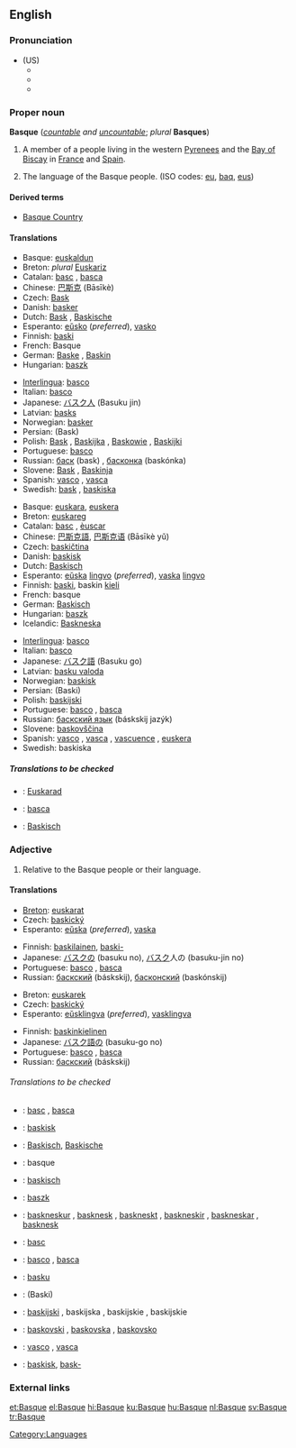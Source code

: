 {{interwiktionary|code=eu}}
{{see|basque}}
==English==
{{wikipedia}}

===Pronunciation===
*(US)
**{{AHD|/bask/}}
**{{IPA|/bæsk/}}
**{{SAMPA|/b{sk/}}

===Proper noun===
'''Basque''' (''[[countable]] and [[uncountable]]''; ''plural'' '''Basques''')

# A member of a people living in the western [[Pyrenees]] and the [[Bay of Biscay]] in [[France]] and [[Spain]].
# {{uncountable}} The language of the Basque people. (ISO codes: [[eu]], [[baq]], [[eus]])

====Derived terms====
*[[Basque Country]]

====Translations====
{{trans-top|A member of a people}}
*Basque: [[euskaldun]]
*Breton: ''plural'' [[Euskariz]]
*Catalan: [[basc]] {{m}}, [[basca]] {{f}}
*Chinese: [[巴斯克]] (Bāsīkè)
*Czech: [[Bask]] {{m}}
*Danish: [[basker]]
*Dutch: [[Bask]] {{m}}, [[Baskische]] {{f}}
*Esperanto: [[eŭsko]] (''preferred''), [[vasko]]
*Finnish: [[baski]]
*French: Basque {{mf}}
*German: [[Baske]] {{m}}, [[Baskin]] {{f}}
*Hungarian: [[baszk]]
{{trans-mid}}
*[[Interlingua]]: [[basco]]
*Italian: [[basco]] {{m}}
*Japanese: [[バスク人]] (Basuku jin)
*Latvian: [[basks]] {{m}}
*Norwegian: [[basker]]
*Persian: {{FAchar|[[باسک]]}} (Bask)
*Polish: [[Bask]] {{m}}, [[Baskijka]] {{f}}, [[Baskowie]] {{m}} {{p}}, [[Baskijki]] {{f}} {{p}}
*Portuguese: [[basco]] {{m}}
*Russian: [[баск]] (bask) {{m}}, [[басконка]] (baskónka) {{f}}
*Slovene: [[Bask]] {{m}}, [[Baskinja]] {{f}}
*Spanish: [[vasco]] {{m}}, [[vasca]] {{f}}
*Swedish: [[bask]] {{m}}, [[baskiska]] {{f}}
{{trans-bottom}}

{{trans-top|The language of the Basque people}}
*Basque: [[euskara]], [[euskera]]
*Breton: [[euskareg]] {{m}}
*Catalan: [[basc]] {{m}}, [[èuscar]] {{m}}
*Chinese: [[巴斯克語]], [[巴斯克语]] (Bāsīkè yǔ)
*Czech: [[baskičtina]] {{f}}
*Danish: [[baskisk]]
*Dutch: [[Baskisch]] {{n}}
*Esperanto: [[eŭska]] [[lingvo]] (''preferred''), [[vaska]] [[lingvo]]
*Finnish: [[baski]], baskin [[kieli]]
*French: basque {{m}}
*German: [[Baskisch]] {{n}}
*Hungarian: [[baszk]]
*Icelandic: [[Baskneska]]
{{trans-mid}}
*[[Interlingua]]: [[basco]]
*Italian: [[basco]] {{m}}
*Japanese: [[バスク語]] (Basuku go)
*Latvian: [[basku valoda]] {{f}}
*Norwegian: [[baskisk]]
*Persian: {{FAchar|[[باسکی]]}} (Baski)
*Polish: [[baskijski]] {{m}}
*Portuguese: [[basco]] {{m}}, [[basca]] {{f}}
*Russian: [[баскский язык]] (báskskij jazýk) {{m}}
*Slovene: [[baskovščina]] {{f}}
*Spanish: [[vasco]] {{m}}, [[vasca]] {{f}}, [[vascuence]] {{m}}, [[euskera]] {{m}}
*Swedish: baskiska {{c}}
{{trans-bottom}}

=====Translations to be checked=====
{{checktrans}}
{{top}}
*{{ttbc|Breton}}: [[Euskarad]] {{m}}
{{mid}}
*{{ttbc|Romanian}}: [[basca]]
*{{ttbc|Dutch}}: [[Baskisch]]

{{bottom}}

===Adjective===
{{en-adj|-}}

# Relative to the Basque people or their language.

====Translations====
{{trans-top|relative to the Basque people}}
*[[Breton]]: [[euskarat]]
*Czech: [[baskický]] {{m}}
*Esperanto: [[eŭska]] (''preferred''), [[vaska]]
{{trans-mid}}
*Finnish: [[baskilainen]], [[baski|baski-]]
*Japanese: [[バスク]]の (basuku no), [[バスク]]人の (basuku-jin no)
*Portuguese: [[basco]] {{m}}, [[basca]] {{f}}
*Russian: [[баскский]] (báskskij), [[басконский]] (baskónskij)
{{trans-bottom}}

{{trans-top|relative to the Basque language}}
*Breton: [[euskarek]]
*Czech: [[baskický]] {{m}}
*Esperanto: [[eŭsklingva]] (''preferred''), [[vasklingva]]
{{trans-mid}}
*Finnish: [[baskinkielinen]]
*Japanese: [[バスク語]]の (basuku-go no)
*Portuguese: [[basco]] {{m}}, [[basca]] {{f}}
*Russian: [[баскский]] (báskskij)
{{trans-bottom}}

======Translations to be checked======
{{checktrans}}
{{trans-top|translations to be checked}}
*{{ttbc|Catalan}}: [[basc]] {{m}}, [[basca]] {{f}}
*{{ttbc|Danish}}: [[baskisk]]
*{{ttbc|Dutch}}: [[Baskisch]], [[Baskische]]
*{{ttbc|French}}: basque
*{{ttbc|German}}: [[baskisch]]
*{{ttbc|Hungarian}}: [[baszk]]
{{mid}}
*{{ttbc|Icelandic}}: [[baskneskur]] {{m}}, [[basknesk]] {{f}}, [[baskneskt]] {{n}}, [[baskneskir]] {{m}} {{p}}, [[baskneskar]] {{f}} {{p}}, [[basknesk]] {{n}} {{p}}
*{{ttbc|Interlingua}}: [[basc]]
*{{ttbc|Italian}}: [[basco]] {{m}}, [[basca]] {{f}}
*{{ttbc|Latvian}}: [[basku]]
*{{ttbc|Persian}}: {{FAchar|[[باسکی]]}} (Baski)
*{{ttbc|Polish}}: [[baskijski]] {{m}}, baskijska {{f}}, baskijskie {{n}}, baskijskie {{p}}
*{{ttbc|Slovenian}}: [[baskovski]] {{m}}, [[baskovska]] {{f}}, [[baskovsko]] {{n}}
*{{ttbc|Spanish}}: [[vasco]] {{m}}, [[vasca]] {{f}}
*{{ttbc|Swedish}}: [[baskisk]], [[bask-]]
{{bottom}}

===External links===
{{ethnologue|code=eus}}
{{ethnologue|lang=Navarro-Labourdin Basque|code=bqe}}
{{ethnologue|lang=Souletin Basque|code=bsz}}

[[Category:Languages]]

[[et:Basque]]
[[el:Basque]]
[[hi:Basque]]
[[ku:Basque]]
[[hu:Basque]]
[[nl:Basque]]
[[sv:Basque]]
[[tr:Basque]]